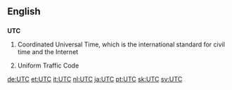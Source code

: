 ==English==

==={{initialism}}===
{{wikipedia}}
'''UTC'''

#Coordinated Universal Time, which is the international standard for civil time and the Internet
#{{US}} {{law}} Uniform Traffic Code

[[de:UTC]]
[[et:UTC]]
[[it:UTC]]
[[nl:UTC]]
[[ja:UTC]]
[[pt:UTC]]
[[sk:UTC]]
[[sv:UTC]]